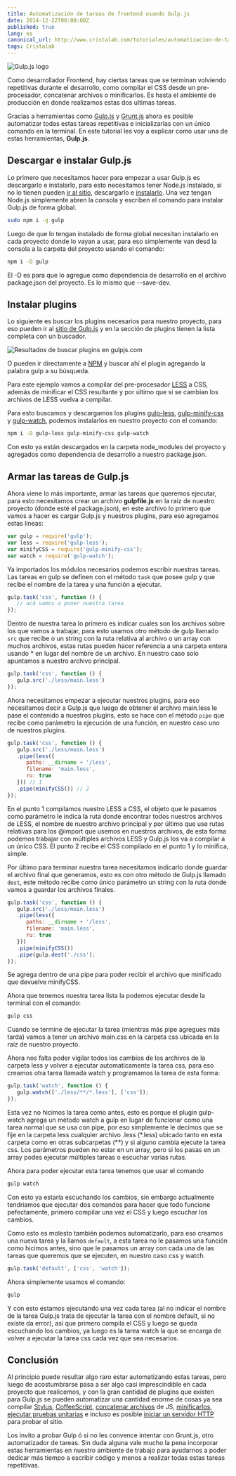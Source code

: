 ```yaml
---
title: Automatización de tareas de frontend usando Gulp.js
date: 2014-12-22T00:00:00Z
published: true
lang: es
canonical_url: http://www.cristalab.com/tutoriales/automatizacion-de-tareas-de-frontend-usando-gulp.js-c114514l/
tags: Cristalab
---
```


![Gulp.js logo](http://l4c.me/uploads/gulp-1419355166_full550.png)

Como desarrollador Frontend, hay ciertas tareas que se terminan volviendo repetitivas durante el desarrollo, como compilar el CSS desde un pre-procesador, concatenar archivos o minificarlos. Es hasta el ambiente de producción en donde realizamos estas dos ultimas tareas.

Gracias a herramientas como [Gulp.js](http://gulpjs.com/) y [Grunt.js](http://gruntjs.com/) ahora es posible automatizar todas estas tareas repetitivas e inicializarlas con un único comando en la terminal. En este tutorial les voy a explicar como usar una de estas herramientas, **Gulp.js**.

## Descargar e instalar Gulp.js

Lo primero que necesitamos hacer para empezar a usar Gulp.js es descargarlo e instalarlo, para esto necesitamos tener Node.js instalado, si no lo tienen pueden [ir al sitio](http://nodejs.org/), descargarlo e [instalarlo](http://www.cristalab.com/tutoriales/instalar-nodejs-y-paquetes-en-linux-y-windows-c104363l/). Una vez tengan Node.js simplemente abren la consola y escriben el comando para instalar Gulp.js de forma global.

```bash
sudo npm i -g gulp
```

Luego de que lo tengan instalado de forma global necesitan instalarlo en cada proyecto donde lo vayan a usar, para eso simplemente van desd la consola a la carpeta del proyecto usando el comando:

```bash
npm i -D gulp
```

El -D es para que lo agregue como dependencia de desarrollo en el archivo package.json del proyecto. Es lo mismo que --save-dev.

## Instalar plugins

Lo siguiente es buscar los plugins necesarios para nuestro proyecto, para eso pueden ir al [sitio de Gulp.js](http://gulpjs.com/plugins/) y en la sección de plugins tienen la lista completa con un buscador.

![Resultados de buscar plugins en gulpjs.com](http://l4c.me/uploads/sitio-de-gulpjs-1419221544_full550.png)

O pueden ir directamente a [NPM](http://npmjs.org/) y buscar ahí el plugin agregando la palabra gulp a su búsqueda.

Para este ejemplo vamos a compilar del pre-procesador [LESS](http://lesscss.org/) a CSS, además de minificar el CSS resultante y por último que si se cambian los archivos de LESS vuelva a compilar.

Para esto buscamos y descargamos los plugins [gulp-less](https://www.npmjs.com/packages/gulp-less), [gulp-minify-css](https://www.npmjs.com/packages/gulp-minify-css) y [gulp-watch](https://www.npmjs.com/packages/gulp-watch), podemos instalarlos en nuestro proyecto con el comando:

```bash
npm i -D gulp-less gulp-minify-css gulp-watch
```

Con esto ya están descargados en la carpeta node_modules del proyecto y agregados como dependencia de desarrollo a nuestro package.json.

## Armar las tareas de Gulp.js

Ahora viene lo más importante, armar las tareas que queremos ejecutar, para esto necesitamos crear un archivo **gulpfile.js** en la raíz de nuestro proyecto (donde esté el package.json), en este archivo lo primero que vamos a hacer es cargar Gulp.js y nuestros plugins, para eso agregamos estas líneas:

```js
var gulp = require('gulp');
var less = require('gulp-less');
var minifyCSS = require('gulp-minify-css');
var watch = require('gulp-watch');
```

Ya importados los módulos necesarios podemos escribir nuestras tareas. Las tareas en gulp se definen con el método `task` que posee gulp y que recibe el nombre de la tarea y una función a ejecutar.

```js
gulp.task('css', function () {
   // acá vamos a poner nuestra tarea
});
```

Dentro de nuestra tarea lo primero es indicar cuales son los archivos sobre los que vamos a trabajar, para esto usamos otro método de gulp llamado `src` que recibe o un string con la ruta relativa al archivo o un array con muchos archivos, estas rutas pueden hacer referencia a una carpeta entera usando * en lugar del nombre de un archivo. En nuestro caso solo apuntamos a nuestro archivo principal.

```js
gulp.task('css', function () {
   gulp.src('./less/main.less')
});
```

Ahora necesitamos empezar a ejecutar nuestros plugins, para eso necesitamos decir a Gulp.js que luego de obtener el archivo main.less le pase el contenido a nuestros plugins, esto se hace con el método `pipe` que recibe como parámetro la ejecución de una función, en nuestro caso uno de nuestros plugins.

```js
gulp.task('css', function () {
   gulp.src('./less/main.less')
   .pipe(less({
      paths: __dirname + '/less',
      filename: 'main.less',
      ru: true
   })) // 1
   .pipe(minifyCSS()) // 2
});
```

En el punto 1 compilamos nuestro LESS a CSS, el objeto que le pasamos como parámetro le indica la ruta donde encontrar todos nuestros archivos de LESS, el nombre de nuestro archivo principal y por último que use rutas relativas para los @import que usemos en nuestros archivos, de esta forma podemos trabajar con múltiples archivos LESS y Gulp.js los va a compilar a un único CSS.
El punto 2 recibe el CSS compilado en el punto 1 y lo minifica, simple.

Por último para terminar nuestra tarea necesitamos indicarlo donde guardar el archivo final que generamos, esto es con otro método de Gulp.js llamado `dest`, este método recibe como único parámetro un string con la ruta donde vamos a guardar los archivos finales.

```js
gulp.task('css', function () {
   gulp.src('./less/main.less')
   .pipe(less({
      paths: __dirname + '/less',
      filename: 'main.less',
      ru: true
   }))
   .pipe(minifyCSS())
   .pipe(gulp.dest('./css');
});
```

Se agrega dentro de una pipe para poder recibir el archivo que minificado que devuelve minifyCSS.

Ahora que tenemos nuestra tarea lista la podemos ejecutar desde la terminal con el comando:

```bash
gulp css
```

Cuando se termine de ejecutar la tarea (mientras más pipe agregues más tarda) vamos a tener un archivo main.css en la carpeta css ubicada en la raíz de nuestro proyecto.

Ahora nos falta poder vigilar todos los cambios de los archivos de la carpeta less y volver a ejecutar automaticamente la tarea css, para eso creamos otra tarea llamada watch y programamos la tarea de esta forma:

```js
gulp.task('watch', function () {
   gulp.watch(['./less/**/*.less'], ['css']);
});
```

Esta vez no hicimos la tarea como antes, esto es porque el plugin gulp-watch agrega un método watch a gulp en lugar de funcionar como una tarea normal que se usa con pipe, por eso simplemente le decimos que se fije en la carpeta less cualquier archivo .less (*.less) ubicado tanto en esta carpeta como en otras subcarpetas (**) y si alguno cambia ejecute la tarea css. Los parámetros pueden no estar en un array, pero si los pasas en un array podes ejecutar múltiples tareas o escuchar varias rutas.

Ahora para poder ejecutar esta tarea tenemos que usar el comando

```bash
gulp watch
```

Con esto ya estaría escuchando los cambios, sin embargo actualmente tendriamos que ejecutar dos comandos para hacer que todo funcione pefectamente, primero compilar una vez el CSS y luego escuchar los cambios.

Como esto es molesto también podemos automatizarlo, para eso creamos una nueva tarea y la llamos `default`, a esta tarea no le pasamos una función como hicimos antes, sino que le pasamos un array con cada una de las tareas que queremos que se ejecuten, en nuestro caso css y watch.

```js
gulp.task('default', ['css', 'watch']);
```

Ahora simplemente usamos el comando:

```bash
gulp
```

Y con esto estamos ejecutando una vez cada tarea (al no indicar el nombre de la tarea Gulp.js trata de ejecutar la tarea con el nombre default, si no existe da error), así que primero compila el CSS y luego se queda escuchando los cambios, ya luego es la tarea watch la que se encarga de volver a ejecutar la tarea css cada vez que sea necesarios.

## Conclusión

Al principio puede resultar algo raro estar automatizando estas tareas, pero luego de acostumbrarse pasa a ser algo casi imprescindible en cada proyecto que realicemos, y con la gran cantidad de plugins que existen para Gulp.js se pueden automatizar una cantidad enorme de cosas ya sea compilar [Stylus](https://www.npmjs.com/packages/gulp-stylus), [CoffeeScript](https://www.npmjs.com/packages/gulp-coffee), [concatenar archivos](https://www.npmjs.com/packages/gulp-concat) de JS, [minificarlos](https://www.npmjs.com/packages/gulp-minify), [ejecutar pruebas unitarias](https://www.npmjs.org/package/gulp-mocha) e incluso es posible [iniciar un servidor HTTP](https://www.npmjs.com/package/gulp-connect) para probar el sitio.

Los invito a probar Gulp ó si no les convence intentar con Grunt.js, otro automatizador de tareas. Sin duda alguna vale mucho la pena incorporar estas herramientas en nuestro ambiente de trabajo para ayudarnos a poder dedicar más tiempo a escribir código y menos a realizar todas estas tareas repetitivas.

